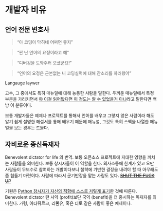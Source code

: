 # 개발자 비유 {#developer-tropes}

## 언어 전문 변호사 {#language-lawyer}
> "아 코딩이 막히네 어쩌면 좋지"

> "짠 난 언어의 요정이라고 해"

> "디버깅을 도와주러 오셨군요!"

> "언어의 요정은 근본없는 니 코딩실력에 대해 잔소리를 하러왔어"

Langauge laywer

고수, 그 중에서도 특히 매뉴얼에 대해 능통한 사람을 말한다. 두꺼운 매뉴얼에서 특정 부분을 가리키면서 [야 이걸 읽어봤다면 이 정도는 알 수 있었을거 아냐](#RTFM)라고 말한다면 백방 이 분류이다.

보통 개발자들은 예제나 프로젝트를 통해서 언어를 배우고 그렇지 않은 사람이라 해도 알기 쉽게 설명한 해설서를 통해 배우기 때문에 매뉴얼, 그것도 특히 스펙을 나열한 매뉴얼을 보는 경우는 드물다.

## 자비로운 종신독재자 {#BDFL}

Benevolent dictator for life 의 번역. 보통 오픈소스 프로젝트에 지대한 영향을 끼치는 사람들을 의미한다. 보통 창시자들이 이 역할을 한다. 의사소통에 한계가 있고 오만 사람들이 무보수로 참여하는 개발이다보니 철학에 기반한 결정을 내려야 할 때 아무래도 좀 힘들기 마련이다. 사람에 따라서 군기반장을 맡는 사람도 있다. ~~[SHUT THE FUCK UP](https://lkml.org/lkml/2012/12/23/75)~~

기원은 [Python 창시자가 자신의 직함에 스스로 저렇게 표기](http://www.artima.com/weblogs/viewpost.jsp?thread=235725)한 것에 따른다. Benevolent dictator 란 사익 (profit)보단 국익 (benefit)을 더 중시하는 독재자를 의미한다. 가령, 아타튀르크, 리콴유, 혹은 티토 같은 사람이 좋은 예제이다.